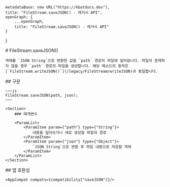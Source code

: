 
    metadataBase: new URL("https://kbotdocs.dev"),
    title: "FileStream.saveJSON() - 레거시 API",
    openGraph: {
        ...openGraph,
        title: "FileStream.saveJSON() - 레거시 API"
    }
}

<Section>
    # FileStream.saveJSON()

    객체를 `JSON String`으로 변환한 값을 `path` 경로의 파일에 덮어씁니다. 파일이 존재하지 않을 경우 `path` 경로의 파일을 생성합니다. 해당 메소드의 동작은 [`FileStream.writeJSON()`](/legacy/FileStream/writeJSON)과 동일합니다.
</Section>
<Section>
    ## 구문

    ~~~js
    FileStream.saveJSON(path, json);
    ~~~

    <Section>
        ### 매개변수

        <ParamList>
            <ParamItem param={"path"} type={"String"}>
                내용을 덮어쓰거나 새로 생성할 파일의 경로
            </ParamItem>
            <ParamItem param={"json"} type={"Object"}>
                `JSON String`으로 변환 후 파일 내용으로 저장할 객체
            </ParamItem>
        </ParamList>
    </Section>
</Section>
<Section>
    ## 앱 호환성

    <AppCompat compats={compatibility["saveJSON"]}/>
</Section>